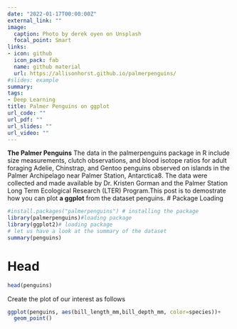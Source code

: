 ```yaml
---
date: "2022-01-17T00:00:00Z"
external_link: ""
image:
  caption: Photo by derek oyen on Unsplash
  focal_point: Smart
links:
- icon: github
  icon_pack: fab
  name: github material
  url: https://allisonhorst.github.io/palmerpenguins/
#slides: example
summary: 
tags:
- Deep Learning
title: Palmer Penguins on ggplot
url_code: ""
url_pdf: ""
url_slides: ""
url_video: ""
---
```


**The Palmer Penguins**
The data in the palmerpenguins package in R include size measurements, clutch observations, and blood isotope ratios for adult foraging Adelie, Chinstrap, and Gentoo penguins observed on islands in the Palmer Archipelago near Palmer Station, Antarctica8. The data were collected and made available by Dr. Kristen Gorman and the Palmer Station Long Term Ecological Research (LTER) Program.This post is to demostrate how you can plot **a ggplot** from the dataset penguins. 
# Package Loading
```r
#install.packages("palmerpenguins") # installing the package
library(palmerpenguins)#loading package 
library(ggplot2)# loading package
# let us have a look at the summary of the dataset 
summary(penguins)
```

# Head 
```r
head(penguins)
```


Create the plot of our interest as follows

```r
ggplot(penguins, aes(bill_length_mm,bill_depth_mm, color=species))+
  geom_point()
```

